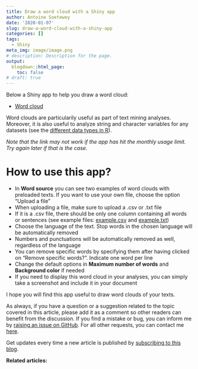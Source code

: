 ```yaml
---
title: Draw a word cloud with a Shiny app
author: Antoine Soetewey
date: '2020-01-07'
slug: draw-a-word-cloud-with-a-shiny-app
categories: []
tags:
  - Shiny
meta_img: image/image.png
# description: Description for the page.
output:
  blogdown::html_page:
    toc: false
# draft: true
---
```


Below a Shiny app to help you draw a word cloud:

* [Word cloud](https://antoinesoetewey.shinyapps.io/word-cloud/)

Word clouds are particularily useful as part of text mining analyses. Moreover, it is also useful to analyze string and character variables for any datasets (see the [different data types in R](/blog/data-types-in-r/)).

*Note that the link may not work if the app has hit the monthly usage limit. Try again later if that is the case.*

# How to use this app?

* In **Word source** you can see two examples of word clouds with preloaded texts. If you want to use your own file, choose the option "Upload a file"
* When uploading a file, make sure to upload a .csv or .txt file
* If it is a .csv file, there should be only one column containing all words or sentences (see example files: [example.csv](https://www.antoinesoetewey.com/files/ihaveadream.csv) and [example.txt](https://www.antoinesoetewey.com/files/ihaveadream.txt))
* Choose the language of the text. Stop words in the chosen language will be automatically removed
* Numbers and punctuations will be automatically removed as well, regardless of the language
* You can remove specific words by specifying them after having clicked on "Remove specific words?". Indicate one word per line
* Change the default options in **Maximum number of words** and **Background color** if needed
* If you need to display this word cloud in your analyses, you can simply take a screenshot and include it in your document

I hope you will find this app useful to draw word clouds of your texts.

As always, if you have a question or a suggestion related to the topic covered in this article, please add it as a comment so other readers can benefit from the discussion. If you find a mistake or bug, you can inform me by <a href="https://github.com/AntoineSoetewey/statsandr/issues" target="_blank" rel="noopener">raising an issue on GitHub</a>. For all other requests, you can contact me [here](/contact/).

Get updates every time a new article is published by [subscribing to this blog](/subscribe/).

**Related articles:**

<script src="//rss.bloople.net/?url=https%3A%2F%2Fwww.statsandr.com%2Ftags%2Fshiny%2Findex.xml&detail=-1&limit=5&showtitle=false&type=js"></script>